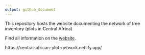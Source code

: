```yaml
---
output: github_document
---
```



This repository hosts the website documenting the network of tree inventory (plots in Central Africa)

Find all information on the [website](https://central-african-plot-network.netlify.app/).

https://central-african-plot-network.netlify.app/



